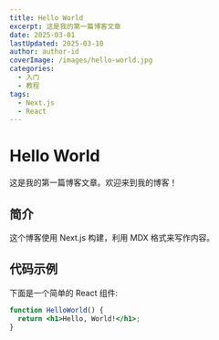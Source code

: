 ---
title: Hello World
excerpt: 这是我的第一篇博客文章
date: 2025-03-01
lastUpdated: 2025-03-10
author: author-id
coverImage: /images/hello-world.jpg
categories:
  - 入门
  - 教程
tags:
  - Next.js
  - React
---

# Hello World

这是我的第一篇博客文章。欢迎来到我的博客！

## 简介

这个博客使用 Next.js 构建，利用 MDX 格式来写作内容。

## 代码示例

下面是一个简单的 React 组件:

```jsx
function HelloWorld() {
  return <h1>Hello, World!</h1>;
}